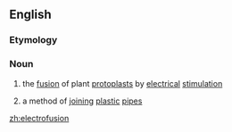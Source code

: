 ==English==

===Etymology===
{{prefix|electro|fusion}}

===Noun===
{{en-noun|-}}

# {{biology}} the [[fusion]] of plant [[protoplast]]s by [[electrical]] [[stimulation]]
# a method of [[joining]] [[plastic]] [[pipe]]s

[[zh:electrofusion]]
